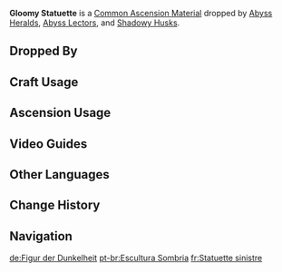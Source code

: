 {{Item Infobox
|id           = 112017
|image        = Item Gloomy Statuette.png
|type         = Common Ascension Materials
|group        = Statuettes
|group2       = Elite Enemy Drops
|invCategory  = Character Development Items
|rarity       = 2
|description  = An idol made in the likeness of some unknown person.<br />Even though this carving has seen many years pass, it still has not been damaged in any way. It seems that its previous owner must have cherished it like some holy icon.
|source1      = Dropped by [[Abyss Heralds]], [[Abyss Lectors]], and [[Shadowy Husks]]
}}
'''Gloomy Statuette''' is a [[Common Ascension Material]] dropped by [[Abyss Heralds]], [[Abyss Lectors]], and [[Shadowy Husks]].

==Dropped By==
{{Dropped By}}

==Craft Usage==
{{Craft Usage}}

==Ascension Usage==
{{Ascension Usage}}

==Video Guides==
{{EVT
|video1   = eVZGA_ytoks
|caption1 = 12 Shadowy Husks

|video2   = 17Znw5FRvTo
|caption2 = Quick Farming in 2 Minutes
}}

==Other Languages==
{{Other Languages
|en      = Gloomy Statuette
|zhs     = 晦暗刻像
|zhs_rm  = Huì'àn Kèxiàng
|zht     = 晦暗刻像
|zht_rm  = Huì'àn Kèxiàng
|zh_tl   = Gloomy Sculpture
|ja      = 暗晦の彫刻
|ja_rm   = Ankai no Choukoku{{Assumed}}
|ja_tl   = 
|ko      = 어두운 {{tt|조각상|彫刻像}}
|ko_rm   = Eodu'un Jogaksang
|ko_tl   = Dark Statue
|es      = Estatuilla oscura
|es_tl   = Dark Statuette
|fr      = Statuette sinistre
|fr_tl   = Ominous Statuette
|ru      = Мрачная статуэтка
|ru_tl   = 
|th      = Gloomy {{sic|Statuett}}
|vi      = {{tt|Tượng|像}} {{tt|Hắc Ám|黑暗}}
|vi_tl   = Statue of Darkness
|de      = Figur der Dunkelheit
|de_tl   = Figure of Darkness
|id      = Gloomy Statuette
|pt      = Escultura Sombria
|pt_tl   = 
}}

==Change History==
{{Change History|2.6}}

==Navigation==
{{Development Item Navbox|Common Ascension Materials}}

[[de:Figur der Dunkelheit]]
[[pt-br:Escultura Sombria]]
[[fr:Statuette sinistre]]